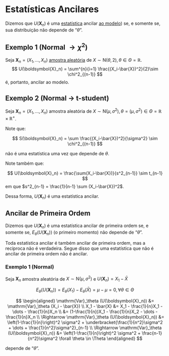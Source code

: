 # Estatísticas Ancilares

Dizemos que $U(\boldsymbol{X}_n)$ é uma [estatística](estatisticas.qmd) ancilar [ao modelo](modelo-estatistico.qmd)) se,
e somente se, sua distribuição não depende de "$\theta$".

## Exemplo 1 (Normal $\rightarrow \chi^2$)
Seja $\boldsymbol{X}_n = (X_1,\dots,X_n)$ [amostra aleatória](populacao-e-amostra.qmd#sec-aa)
de $X\sim\mathrm{N}(\theta,2),\theta \in \Theta=\mathbb{R}$.
$$
U(\boldsymbol{X}_n) = \sum^{n}{i=1} \frac{(X_i-\bar{X})^2}{2}\sim \chi^2_{(n-1)}
$$
é, portanto, ancilar ao modelo.

## Exemplo 2 (Normal $\rightarrow$ t-student)
Seja $\boldsymbol{X}_n = (X_1,\dots,X_n)$ amostra aleatória de
$X\sim\mathrm{N}(\mu,\sigma^2),\theta = (\mu,\sigma^2) \in \Theta=\mathbb{R}\times\mathbb{R}^+$.

Note que:

$$
S(\boldsymbol{X}_n) = \sum \frac{(X_i-\bar{X})^2}{\sigma^2} \sim \chi^2_{(n-1)}
$$

não é uma estatística uma vez que depende de $\theta$.

Note também que:

$$
U(\boldsymbol{X}_n) = \frac{\sum(X_i-\bar{X})}{s^2_{n-1}} \sim t_{n-1}
$$
em que $s^2_{n-1} = \frac{1}{n-1} \sum (X_i-\bar{X})^2$.

Dessa forma, $U(\boldsymbol{X}_n)$ é uma estatística ancilar.

## Ancilar de Primeira Ordem

Dizemos que $U(\boldsymbol{X}_n)$ é uma estatística ancilar de primeira ordem se, e somente se,
$E_{\theta}\left(U(\boldsymbol{X}_n)\right)$ (o primeiro momento) não depende de "$\theta$".

Toda estatística ancilar é também ancilar de primeira ordem, mas a recíproca não é verdadeira. Segue disso que uma
estatística que não é ancilar de primeira ordem não é ancilar.

### Exemplo 1 (Normal)
Seja $\boldsymbol{X}_n$ amostra aleatória de $X\sim\mathrm{N}(\mu,\sigma^2)$ e $U(\boldsymbol{X}_n) = X_1 - \bar{X}$

$$
E_\theta(U(\boldsymbol{X}_n)) = E_\theta(X_1) - E_\theta(\bar{X}) = \mu - \mu = 0, \forall \theta \in \Theta
$$

$$
\begin{aligned}
\mathrm{Var}_\theta (U(\boldsymbol{X}_n)) &= \mathrm{Var}_\theta (X_i - \bar{X}) \\
X_1 - \bar{X} &= X_1 - \frac{1}{n}X_1 - \dots - \frac{1}{n}X_n \\
&= (1-\frac{1}{n})X_1 - \frac{1}{n}X_2 - \dots - \frac{1}{n}X_n \\
\Rightarrow 
\mathrm{Var}_\theta (U(\boldsymbol{X}_n)) &= \left(1-\frac{1}{n}\right)^2 \sigma^2 + \underbracket{\frac{1}{n^2}\sigma^2 + \dots + \frac{1}{n^2}\sigma^2}_{n-1} \\
\Rightarrow 
\mathrm{Var}_\theta (U(\boldsymbol{X}_n)) &= \left(1-\frac{1}{n}\right)^2 \sigma^2 + \frac{n-1}{n^2}\sigma^2 \forall \theta \in \Theta
\end{aligned}
$$

depende de "$\theta$".
